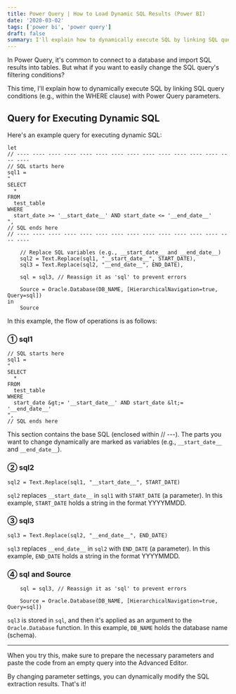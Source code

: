---
title: Power Query | How to Load Dynamic SQL Results (Power BI)
date: '2020-03-02'
tags: ['power bi', 'power query']
draft: false
summary: I'll explain how to dynamically execute SQL by linking SQL query conditions (e.g., within the WHERE clause) with Power Query parameters.
---

In Power Query, it's common to connect to a database and import SQL results into tables. But what if you want to easily change the SQL query's filtering conditions?

This time, I'll explain how to dynamically execute SQL by linking SQL query conditions (e.g., within the WHERE clause) with Power Query parameters.

## Query for Executing Dynamic SQL

Here's an example query for executing dynamic SQL:

```txst
let
// ---- ---- ---- ---- ---- ---- ---- ---- ---- ---- ---- ---- ---- ---- ----
// SQL starts here
sql1 =
"
SELECT
  *
FROM
  test_table
WHERE
  start_date >= '__start_date__' AND start_date <= '__end_date__'
",
// SQL ends here
// ---- ---- ---- ---- ---- ---- ---- ---- ---- ---- ---- ---- ---- ---- ----

    // Replace SQL variables (e.g., __start_date__ and __end_date__)
    sql2 = Text.Replace(sql1, "__start_date__", START_DATE),
    sql3 = Text.Replace(sql2, "__end_date__", END_DATE),

    sql = sql3, // Reassign it as 'sql' to prevent errors

    Source = Oracle.Database(DB_NAME, [HierarchicalNavigation=true, Query=sql])
in
    Source
```

In this example, the flow of operations is as follows:

### ① sql1

```txst
// SQL starts here
sql1 =
"
SELECT
  *
FROM
  test_table
WHERE
  start_date &gt;= '__start_date__' AND start_date &lt;= '__end_date__'
",
// SQL ends here
```

This section contains the base SQL (enclosed within // ---). The parts you want to change dynamically are marked as variables (e.g., `__start_date__` and `__end_date__`).

### ② sql2

```
sql2 = Text.Replace(sql1, "__start_date__", START_DATE)
```

`sql2` replaces `__start_date__` in `sql1` with `START_DATE` (a parameter). In this example, `START_DATE` holds a string in the format YYYYMMDD.

### ③ sql3

```text
sql3 = Text.Replace(sql2, "__end_date__", END_DATE)
```

`sql3` replaces `__end_date__` in `sql2` with `END_DATE` (a parameter). In this example, `END_DATE` holds a string in the format YYYYMMDD.

### ④ sql and Source

```text
    sql = sql3, // Reassign it as 'sql' to prevent errors

    Source = Oracle.Database(DB_NAME, [HierarchicalNavigation=true, Query=sql])
```

`sql3` is stored in `sql`, and then it's applied as an argument to the `Oracle.Database` function. In this example, `DB_NAME` holds the database name (schema).

___

When you try this, make sure to prepare the necessary parameters and paste the code from an empty query into the Advanced Editor.

By changing parameter settings, you can dynamically modify the SQL extraction results. That's it!